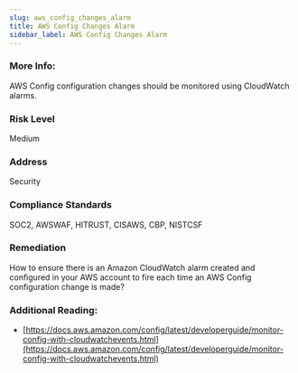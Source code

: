 ```yaml
---
slug: aws_config_changes_alarm
title: AWS Config Changes Alarm
sidebar_label: AWS Config Changes Alarm
---
```


### More Info:

AWS Config configuration changes should be monitored using CloudWatch alarms.

### Risk Level

Medium

### Address

Security

### Compliance Standards

SOC2, AWSWAF, HITRUST, CISAWS, CBP, NISTCSF

### Remediation

How to ensure there is an Amazon CloudWatch alarm created and configured in your AWS account to fire each time an AWS Config configuration change is made?

### Additional Reading:

- [https://docs.aws.amazon.com/config/latest/developerguide/monitor-config-with-cloudwatchevents.html](https://docs.aws.amazon.com/config/latest/developerguide/monitor-config-with-cloudwatchevents.html) 

